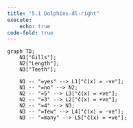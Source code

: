 ```yaml
---
title: "5.1 Dolphins-dl-right"
execute: 
    echo: true
code-fold: true
---
```


```mermaid

graph TD;
    N1["Gills"];
    N2["Length"];
    N3["Teeth"];

    N1 -- "=yes" --> L1["ĉ(x) = -ve"];
    N1 -- "=no" --> N2;
    N2 -- "=5" --> L3["ĉ(x) = +ve"];
    N2 -- "=3" --> L2["ĉ(x) = +ve"];
    N2 -- "=4" --> N3;
    N3 -- "=few" --> L4["ĉ(x) = -ve"];
    N3 -- "=many" --> L5["ĉ(x) = +ve"];


```